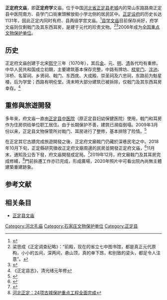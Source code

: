 {{coord|38|08|37.3|N|114|34|01.2|E|display=title|scale:10000}}
{{Distinguish|正定县文庙}}
{{文物保护单位
| 级别 = 全国
| 图片 = 正定府文庙, 2020-09-06.jpg
| 说明 = 2018-19大修後的戟门及其耳房
| 名称 = 正定府文庙
| 编号 = 6-329
| 分类 = 古建筑
| 时代 = [[元朝|元]]
| 所在 = [[河北省|河北省]][[正定县|正定县]]
| 登录 = 2006年
| Cat = 河北全国重点文物保护单位
}}
'''正定府文庙'''，即'''正定府学'''文庙，位于中国[[河北省|河北省]][[正定县|正定县]][[正定城|老城]]内的常山东路路南正定县中医院南方、县学门口街東頭解放街小学北侧的居民区中。[[眞定府|正定设府]]的历史长达1131年，因此正定内同时有府、县两级学宫文庙。<ref>{{cite web | language =  | publisher = 石家庄文化网 | title = 正定府文庙 | url = http://www.sjzwh.gov.cn/ldjhzw.asp?id=894 | author =  | date =  | accessdate = 2009-10-23 | archive-url = https://web.archive.org/web/20160306203931/http://sjzwh.gov.cn/ldjhzw.asp?id=894 | archive-date = 2016-03-06 | dead-url = yes }}</ref>[[正定县文庙|县学文庙]]目前保存尚好，府学文庙则仅剩戟门及其东西耳房，是建于元代的珍贵文物。<ref>梁思成《正定调查纪略》：“前殿，现在的省立七中图书馆，都是真正元代原构，小小的五间，深两间，悬山顶，真的单下昂，和别致的梁头，都足令人注意”。</ref><ref>{{cite journal | language =  | author = 梁小丽 聂松鹿 | title = 正定府文庙戟门 | url =  | journal = 《文物春秋》 | volume =  | issue = 2006年第04期  | pages =  | year =  | id =  }}</ref>2006年成为[[全国重点文物保护单位|全国重点文物保护单位]]。

==历史==
正定府文庙创建于北宋[[熙宁|熙宁]]三年（1070年），其后[[金国|金]]、元、[[明|明]]、[[清|清]]各代均有重修。中华人民共和国成立初期，主要建筑基本保存完整，中路有牌坊、[[棂星门|棂星门]]、[[泮池|泮池]]、泮桥、名宦祠、乡贤祠、戟门、东西庑、大成殿、崇圣祠及六忠祠，东路前为魁星楼，后为学堂；西路有明伦堂。淸末時大部分建筑已被拆除，仅戟门及其东西耳房幸存。<ref>《正定县志》，清光绪元年修</ref>

==重修與旅遊開發==
多年来，府文庙一直由[[正定县中医院|正定县中医院]]（原正定县妇幼保健医院）使用，戟门和耳房作为住房供给单位职工居住。由于长期保护不善，建筑已濒临倒塌。2009年3月份以来，正定县文物保管所对戟门、耳房进行了整修，基本排除了险情。<ref>{{cite web | language =  | publisher = 中国新闻网 | title = 河北正定府文庙损毁严重 | url = http://www.ce.cn/culture/old/200904/21/t20090421_18861347.shtml | author =  | date = 2009-04-21 | accessdate = 2009-10-23 | archive-url = https://web.archive.org/web/20090425092948/http://www.ce.cn/culture/old/200904/21/t20090421_18861347.shtml | archive-date = 2009-04-25 | dead-url = yes }}</ref>

在正定其它古蹟完成旅遊開發之後，正定府文廟戟门仍藏於深巷民宅之中。2018年10月下旬，正定縣研究徵收正定府文廟周邊的民房並開發正定府文庙，<ref>{{cite web |author1=正定县人民政府 |title=《2018年〈正定县府文庙周边改造项目征收补偿安置方案〉公开征求意见》|url=http://www.zd.gov.cn/WebSite/Info.aspx?ModelId=1&Id=57175 |website=正定县人民政府 |publisher=正定县人民政府 |accessdate=2018-12-23|archiveurl=https://web.archive.org/web/20181223121020/http://www.zd.gov.cn/WebSite/Info.aspx?ModelId=1&Id=57175|archivedate=2018-12-23}}</ref>11月末，通知及公告下發，府文庙開發成定局。<ref>{{cite web |author1=正定县人民政府 |title=《正定县人民政府关于印发〈正定县府文庙周边改造项目房屋征收补偿安置方案〉的通知》 |url=http://www.zd.gov.cn/WebSite/Info.aspx?ModelId=1&Id=58311 |website=正定县人民政府 |publisher=正定县人民政府 |accessdate=2018-12-23|archiveurl=https://web.archive.org/web/20181223121104/http://www.zd.gov.cn/WebSite/Info.aspx?ModelId=1&Id=58311|archivedate=2018-12-23}}</ref>2019年12月，府文廟戟门及其耳房完成修繕，<ref>[http://pic.people.com.cn/n1/2019/1231/c1016-31529691.html 河北正定：24项古城保护重点工程全面完成]</ref>門前拆遷工作亦已完成，形成廣場，2020年照片中可看出院內尚無主體建築重建跡象。

==参考文献==
{{reflist}}

==相关条目==
*[[正定县文庙|正定县文庙]]

{{河北省境内的孔庙}}
{{河北全国重点文物保护单位}}
[[Category:河北孔庙|Category:河北孔庙]]
[[Category:石家庄文物保护单位|Category:石家庄文物保护单位]]
[[Category:正定县|Category:正定县]]